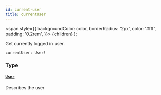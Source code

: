 ```yaml
---
id: current-user
title: currentUser
---
```


<span
style={{
      backgroundColor: color,
      borderRadius: '2px',
      color: '#fff',
      padding: '0.2rem',
    }}>
{children}
</span>
);

Get currently logged in user.

```graphql
currentUser: User!

```

### Type

#### [`User`](../../../../../../../docs/apis-tools/tasklist-api/objects/user.mdx)

Describes the user
